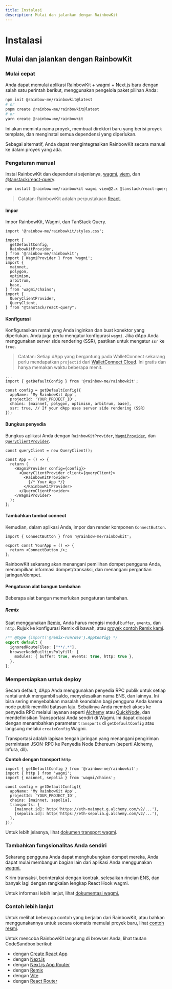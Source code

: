 ```yaml
---
title: Instalasi
description: Mulai dan jalankan dengan RainbowKit
---
```


# Instalasi

## Mulai dan jalankan dengan RainbowKit

### Mulai cepat

Anda dapat memulai aplikasi RainbowKit + [wagmi](https://wagmi.sh) + [Next.js](https://nextjs.org) baru dengan salah satu perintah berikut, menggunakan pengelola paket pilihan Anda:

```bash
npm init @rainbow-me/rainbowkit@latest
# or
pnpm create @rainbow-me/rainbowkit@latest
# or
yarn create @rainbow-me/rainbowkit
```

Ini akan meminta nama proyek, membuat direktori baru yang berisi proyek template, dan menginstal semua dependensi yang diperlukan.

Sebagai alternatif, Anda dapat mengintegrasikan RainbowKit secara manual ke dalam proyek yang ada.

### Pengaturan manual

Instal RainbowKit dan dependensi sejenisnya, [wagmi](https://wagmi.sh/), [viem](https://viem.sh), dan [@tanstack/react-query](https://tanstack.com/query/v5).

```bash
npm install @rainbow-me/rainbowkit wagmi viem@2.x @tanstack/react-query
```

> Catatan: RainbowKit adalah perpustakaan [React](https://reactjs.org/).

#### Impor

Impor RainbowKit, Wagmi, dan TanStack Query.

```tsx
import '@rainbow-me/rainbowkit/styles.css';

import {
  getDefaultConfig,
  RainbowKitProvider,
} from '@rainbow-me/rainbowkit';
import { WagmiProvider } from 'wagmi';
import {
  mainnet,
  polygon,
  optimism,
  arbitrum,
  base,
} from 'wagmi/chains';
import {
  QueryClientProvider,
  QueryClient,
} from "@tanstack/react-query";
```

#### Konfigurasi

Konfigurasikan rantai yang Anda inginkan dan buat konektor yang diperlukan. Anda juga perlu mengatur konfigurasi `wagmi`. Jika dApp Anda menggunakan server side rendering (SSR), pastikan untuk mengatur `ssr` ke `true`.

> Catatan: Setiap dApp yang bergantung pada WalletConnect sekarang perlu mendapatkan `projectId` dari [WalletConnect Cloud](https://cloud.walletconnect.com/). Ini gratis dan hanya memakan waktu beberapa menit.

```tsx line=4-99
...
import { getDefaultConfig } from '@rainbow-me/rainbowkit';

const config = getDefaultConfig({
  appName: 'My RainbowKit App',
  projectId: 'YOUR_PROJECT_ID',
  chains: [mainnet, polygon, optimism, arbitrum, base],
  ssr: true, // If your dApp uses server side rendering (SSR)
});
```

#### Bungkus penyedia

Bungkus aplikasi Anda dengan `RainbowKitProvider`, [`WagmiProvider`](https://wagmi.sh/react/api/WagmiProvider#wagmiprovider), dan [`QueryClientProvider`](https://tanstack.com/query/v4/docs/framework/react/reference/QueryClientProvider).

```tsx
const queryClient = new QueryClient();

const App = () => {
  return (
    <WagmiProvider config={config}>
      <QueryClientProvider client={queryClient}>
        <RainbowKitProvider>
          {/* Your App */}
        </RainbowKitProvider>
      </QueryClientProvider>
    </WagmiProvider>
  );
};
```

#### Tambahkan tombol connect

Kemudian, dalam aplikasi Anda, impor dan render komponen `ConnectButton`.

```tsx
import { ConnectButton } from '@rainbow-me/rainbowkit';

export const YourApp = () => {
  return <ConnectButton />;
};
```

RainbowKit sekarang akan menangani pemilihan dompet pengguna Anda, menampilkan informasi dompet/transaksi, dan menangani pergantian jaringan/dompet.

#### Pengaturan alat bangun tambahan

Beberapa alat bangun memerlukan pengaturan tambahan.

##### Remix

Saat menggunakan [Remix](https://remix.run), Anda harus mengisi modul `buffer`, `events`, dan `http`. Rujuk ke konfigurasi Remix di bawah, atau [proyek contoh Remix kami](https://github.com/rainbow-me/rainbowkit/blob/main/examples/with-remix).

```ts
/** @type {import('@remix-run/dev').AppConfig} */
export default {
  ignoredRouteFiles: ["**/.*"],
  browserNodeBuiltinsPolyfill: {
    modules: { buffer: true, events: true, http: true },
  },
};
```

### Mempersiapkan untuk deploy

Secara default, dApp Anda menggunakan penyedia RPC publik untuk setiap rantai untuk mengambil saldo, menyelesaikan nama ENS, dan lainnya. Ini bisa sering menyebabkan masalah keandalan bagi pengguna Anda karena node publik memiliki batasan laju. Sebaiknya Anda membeli akses ke penyedia RPC melalui layanan seperti [Alchemy](https://www.alchemy.com/) atau [QuickNode](https://www.quicknode.com/), dan mendefinisikan Transportasi Anda sendiri di Wagmi. Ini dapat dicapai dengan menambahkan parameter `transports` di `getDefaultConfig` atau langsung melalui `createConfig` Wagmi.

Transportasi adalah lapisan tengah jaringan yang menangani pengiriman permintaan JSON-RPC ke Penyedia Node Ethereum (seperti Alchemy, Infura, dll).

**Contoh dengan transport `http`**

```tsx
import { getDefaultConfig } from '@rainbow-me/rainbowkit';
import { http } from 'wagmi';
import { mainnet, sepolia } from 'wagmi/chains';

const config = getDefaultConfig({
  appName: 'My RainbowKit App',
  projectId: 'YOUR_PROJECT_ID',
  chains: [mainnet, sepolia],
  transports: {
    [mainnet.id]: http('https://eth-mainnet.g.alchemy.com/v2/...'),
    [sepolia.id]: http('https://eth-sepolia.g.alchemy.com/v2/...'),
  },
});
```

Untuk lebih jelasnya, lihat [dokumen transport wagmi](https://wagmi.sh/core/api/transports#transports).

### Tambahkan fungsionalitas Anda sendiri

Sekarang pengguna Anda dapat menghubungkan dompet mereka, Anda dapat mulai membangun bagian lain dari aplikasi Anda menggunakan [wagmi.](https://wagmi.sh)

Kirim transaksi, berinteraksi dengan kontrak, selesaikan rincian ENS, dan banyak lagi dengan rangkaian lengkap React Hook wagmi.

Untuk informasi lebih lanjut, lihat [dokumentasi wagmi.](https://wagmi.sh)

### Contoh lebih lanjut

Untuk melihat beberapa contoh yang berjalan dari RainbowKit, atau bahkan menggunakannya untuk secara otomatis memulai proyek baru, lihat [contoh resmi](https://github.com/rainbow-me/rainbowkit/tree/main/examples).

Untuk mencoba RainbowKit langsung di browser Anda, lihat tautan CodeSandbox berikut:

- dengan [Create React App](https://codesandbox.io/p/sandbox/github/rainbow-me/rainbowkit/tree/main/examples/with-create-react-app)
- dengan [Next.js](https://codesandbox.io/p/sandbox/github/rainbow-me/rainbowkit/tree/main/examples/with-next)
- dengan [Next.js App Router](https://codesandbox.io/p/sandbox/github/rainbow-me/rainbowkit/tree/main/examples/with-next-app)
- dengan [Remix](https://codesandbox.io/p/sandbox/github/rainbow-me/rainbowkit/tree/main/examples/with-remix)
- dengan [Vite](https://codesandbox.io/p/sandbox/github/rainbow-me/rainbowkit/tree/main/examples/with-vite)
- dengan [React Router](https://codesandbox.io/p/sandbox/github/rainbow-me/rainbowkit/tree/main/examples/with-react-router)
